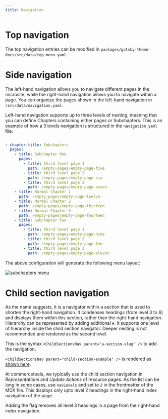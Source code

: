 ```yaml
---
title: Navigation
---
```


# Top navigation

The top navigation entries can be modified in `packages/gatsby-theme-docs/src/data/top-menu.yaml`.

# Side navigation

The left-hand navigation allows you to navigate different pages in the microsite, while the right-hand navigation allows you to navigate within a page. You can organize the pages shown in the left-hand navigation in `/src/data/navigation.yaml`.

Left-hand navigation supports up to three levels of nesting, meaning that you can define Chapters containing either pages or Subchapters. This is an example of how a 3 levels navigation is structured in the `navigation.yaml` file:

```yaml

- chapter-title: Subchapters
  pages:
    - title: Subchapter One
      pages:
        - title: third level page 1
          path: /empty-pages/empty-page-five
        - title: third level page 2
          path: /empty-pages/empty-page-six
        - title: third level page 3
          path: /empty-pages/empty-page-seven
    - title: Normal Chapter 1
      path: /empty-pages/empty-page-twelve
    - title: Normal Chapter 2
      path: /empty-pages/empty-page-thirteen
    - title: Normal Chapter 3
      path: /empty-pages/empty-page-fourteen
    - title: Subchapter Two
      pages:
        - title: third level page 1
          path: /empty-pages/empty-page-nine
        - title: third level page 2
          path: /empty-pages/empty-page-ten
        - title: third level page 3
          path: /empty-pages/empty-page-eleven

```

The above configuration will generate the following menu layout:

![subchapters menu](/images/subchapters.png)


# Child section navigation

As the name suggests, it is a navigator within a section that is used to shorten the right-hand navigation. It condenses headings (from level 3 to 6) and displays them within this section, rather than the right-hand navigation. Hierarchy can be represented by adding additional `#`. It supports one level of hierarchy inside the child section navigator. Deeper nesting is not recommended and rendered as the second level.

This is the syntax `<ChildSectionsNav parent="a-section-slug" />` to add the navigation.

`<ChildSectionsNav parent="child-section-example" />` is rendered as [shown here](/writing/sample#child-section-example).

At commercetools, we typically use the child section navigation in _Representations_ and _Update Actions_ of resource pages. As the list can be long in some cases, use `navLevels` and set to `2` in the frontmatter of the MDX file. This displays only upto level 2 headings in the right-hand index navigation of the page.

<Warning>
Adding the flag removes all level 3 headings in a page from the right-hand index navigation.
</Warning>
